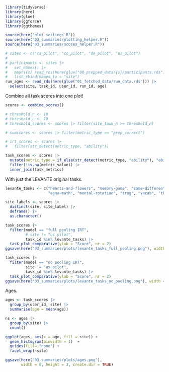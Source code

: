 ```r
library(tidyverse)
library(here)
library(glue)
library(ggforce)
library(ggthemes)

source(here("plot_settings.R"))
source(here("03_summaries/plotting_helper.R"))
source(here("03_summaries/scores_helper.R"))
```

```r
# sites <- c("ca_pilot", "co_pilot", "de_pilot", "us_pilot")
# 
# participants <- sites |>
#   set_names() |>
#   map(\(s) read_rds(here(glue("00_prepped_data/{s}/participants.rds")))) |>
#   list_rbind(names_to = "site")
run_ages <- read_rds(here(glue("01_fetched_data/run_data.rds"))) |>
  select(site, task_id, user_id, run_id, age)
```

Combine all task scores into one plot!

```r
scores <- combine_scores()
```

```r
# threshold_n <- 10
# threshold_n <- 10
# threshold_scores <- scores |> filter(site_task_n >= threshold_n)

# sumscores <- scores |> filter(metric_type == "prop_correct")

# irt_scores <- scores |>
#   filter(str_detect(metric_type, "ability"))

task_scores <- scores |>
  mutate(metric_type = if_else(str_detect(metric_type, "ability"), "ability", metric_type)) |>
  filter(!is.na(metric_value)) |>
  inner_join(task_metrics)
```


With just the LEVANTE original tasks. 

```r
levante_tasks <- c("hearts-and-flowers", "memory-game", "same-different-selection", 
                   "egma-math", "mental-rotation", "trog", "vocab", "theory-of-mind")

site_labels <- scores |>
  distinct(site, site_label) |>
  deframe() |>
  as.character()

task_scores |>
  filter(model == "full pooling IRT",
         # site != "us_pilot", 
         task_id %in% levante_tasks) |>
  task_plot_comparative(ylab = "Score", nr = 2)
ggsave(here("03_summaries/plots/levante_tasks_full_pooling.png"), width = 11, height = 6)
```

```r
task_scores |>
  filter(model == "no pooling IRT",
         site != "us_pilot",
         task_id %in% levante_tasks) |>
  task_plot_comparative(ylab = "Score", nr = 2)
ggsave(here("03_summaries/plots/levante_tasks_no_pooling.png"), width = 11, height = 6)
```

Ages. 

```r
ages <- task_scores |>
  group_by(user_id, site) |>
  summarise(age = mean(age))

ns <- ages |>
  group_by(site) |>
  count()

ggplot(ages, aes(x = age, fill = site)) + 
  geom_histogram(binwidth = 1)  + 
  guides(fill= "none") + 
  facet_wrap(~site)

ggsave(here("03_summaries/plots/ages.png"), 
       width = 8, height = 3, create.dir = TRUE)
```

